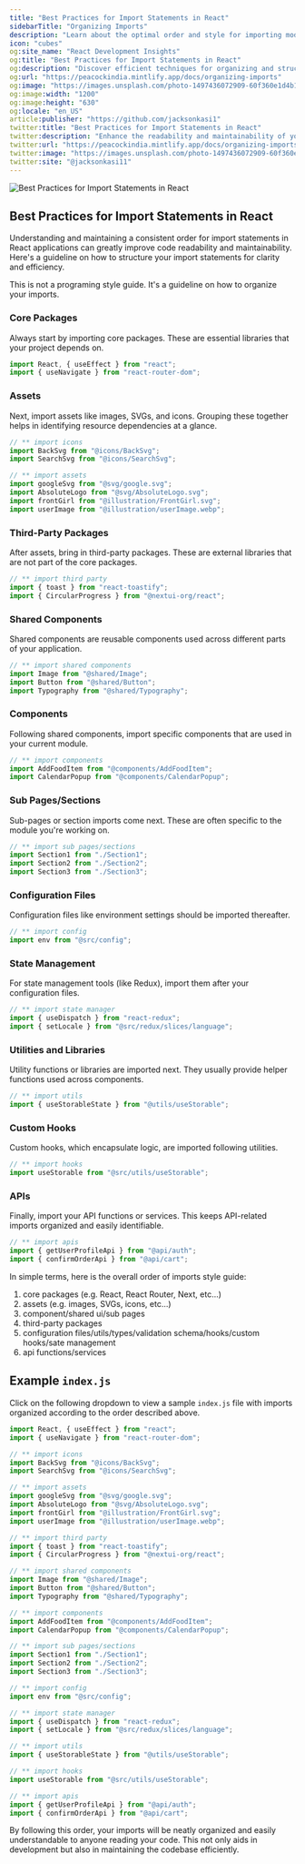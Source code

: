 ```yaml
---
title: "Best Practices for Import Statements in React"
sidebarTitle: "Organizing Imports"
description: "Learn about the optimal order and style for importing modules in React projects."
icon: "cubes"
og:site_name: "React Development Insights"
og:title: "Best Practices for Import Statements in React"
og:description: "Discover efficient techniques for organizing and structuring import statements in React applications."
og:url: "https://peacockindia.mintlify.app/docs/organizing-imports"
og:image: "https://images.unsplash.com/photo-1497436072909-60f360e1d4b1?q=80&w=2560&auto=format&fit=crop&ixlib=rb-4.0.3&ixid=M3wxMjA3fDB8MHxwaG90by1wYWdlfHx8fGVufDB8fHx8fA%3D%3D"
og:image:width: "1200"
og:image:height: "630"
og:locale: "en_US"
article:publisher: "https://github.com/jacksonkasi1"
twitter:title: "Best Practices for Import Statements in React"
twitter:description: "Enhance the readability and maintainability of your React code with organized import statements."
twitter:url: "https://peacockindia.mintlify.app/docs/organizing-imports"
twitter:image: "https://images.unsplash.com/photo-1497436072909-60f360e1d4b1?q=80&w=2560&auto=format&fit=crop&ixlib=rb-4.0.3&ixid=M3wxMjA3fDB8MHxwaG90by1wYWdlfHx8fGVufDB8fHx8fA%3D%3D"
twitter:site: "@jacksonkasi11"
---
```


<Frame>
  <img
    style={{ borderRadius: "0.5rem" }}
    alt="Best Practices for Import Statements in React"
    src="https://images.unsplash.com/photo-1497436072909-60f360e1d4b1?q=80&w=2560&auto=format&fit=crop&ixlib=rb-4.0.3&ixid=M3wxMjA3fDB8MHxwaG90by1wYWdlfHx8fGVufDB8fHx8fA%3D%3D"
  />
</Frame>

## Best Practices for Import Statements in React

Understanding and maintaining a consistent order for import statements in React applications can greatly improve code readability and maintainability. Here's a guideline on how to structure your import statements for clarity and efficiency.

<Note>
  This is not a programing style guide. It's a guideline on how to organize your
  imports.
</Note>

### Core Packages

Always start by importing core packages. These are essential libraries that your project depends on.

```js
import React, { useEffect } from "react";
import { useNavigate } from "react-router-dom";
```

### Assets

Next, import assets like images, SVGs, and icons. Grouping these together helps in identifying resource dependencies at a glance.

```js
// ** import icons
import BackSvg from "@icons/BackSvg";
import SearchSvg from "@icons/SearchSvg";

// ** import assets
import googleSvg from "@svg/google.svg";
import AbsoluteLogo from "@svg/AbsoluteLogo.svg";
import frontGirl from "@illustration/FrontGirl.svg";
import userImage from "@illustration/userImage.webp";
```

### Third-Party Packages

After assets, bring in third-party packages. These are external libraries that are not part of the core packages.

```js
// ** import third party
import { toast } from "react-toastify";
import { CircularProgress } from "@nextui-org/react";
```

### Shared Components

Shared components are reusable components used across different parts of your application.

```js
// ** import shared components
import Image from "@shared/Image";
import Button from "@shared/Button";
import Typography from "@shared/Typography";
```

### Components

Following shared components, import specific components that are used in your current module.

```js
// ** import components
import AddFoodItem from "@components/AddFoodItem";
import CalendarPopup from "@components/CalendarPopup";
```

### Sub Pages/Sections

Sub-pages or section imports come next. These are often specific to the module you're working on.

```js
// ** import sub pages/sections
import Section1 from "./Section1";
import Section2 from "./Section2";
import Section3 from "./Section3";
```

### Configuration Files

Configuration files like environment settings should be imported thereafter.

```js
// ** import config
import env from "@src/config";
```

### State Management

For state management tools (like Redux), import them after your configuration files.

```js
// ** import state manager
import { useDispatch } from "react-redux";
import { setLocale } from "@src/redux/slices/language";
```

### Utilities and Libraries

Utility functions or libraries are imported next. They usually provide helper functions used across components.

```js
// ** import utils
import { useStorableState } from "@utils/useStorable";
```

### Custom Hooks

Custom hooks, which encapsulate logic, are imported following utilities.

```js
// ** import hooks
import useStorable from "@src/utils/useStorable";
```

### APIs

Finally, import your API functions or services. This keeps API-related imports organized and easily identifiable.

```js
// ** import apis
import { getUserProfileApi } from "@api/auth";
import { confirmOrderApi } from "@api/cart";
```

<Tip>
In simple terms, here is the overall order of imports style guide:

1) core packages (e.g. React, React Router, Next, etc...)
2) assets (e.g. images, SVGs, icons, etc...)
3) component/shared ui/sub pages
4) third-party packages
5) configuration files/utils/types/validation schema/hooks/custom hooks/sate management
6) api functions/services
</Tip>

## Example `index.js`

Click on the following dropdown to view a sample `index.js` file with imports organized according to the order described above.

<Accordion icon="code" title="View Example of organized imports 👀">

```js index.js
import React, { useEffect } from "react";
import { useNavigate } from "react-router-dom";

// ** import icons
import BackSvg from "@icons/BackSvg";
import SearchSvg from "@icons/SearchSvg";

// ** import assets
import googleSvg from "@svg/google.svg";
import AbsoluteLogo from "@svg/AbsoluteLogo.svg";
import frontGirl from "@illustration/FrontGirl.svg";
import userImage from "@illustration/userImage.webp";

// ** import third party
import { toast } from "react-toastify";
import { CircularProgress } from "@nextui-org/react";

// ** import shared components
import Image from "@shared/Image";
import Button from "@shared/Button";
import Typography from "@shared/Typography";

// ** import components
import AddFoodItem from "@components/AddFoodItem";
import CalendarPopup from "@components/CalendarPopup";

// ** import sub pages/sections
import Section1 from "./Section1";
import Section2 from "./Section2";
import Section3 from "./Section3";

// ** import config
import env from "@src/config";

// ** import state manager
import { useDispatch } from "react-redux";
import { setLocale } from "@src/redux/slices/language";

// ** import utils
import { useStorableState } from "@utils/useStorable";

// ** import hooks
import useStorable from "@src/utils/useStorable";

// ** import apis
import { getUserProfileApi } from "@api/auth";
import { confirmOrderApi } from "@api/cart";
```

</Accordion>

By following this order, your imports will be neatly organized and easily understandable to anyone reading your code. This not only aids in development but also in maintaining the codebase efficiently.
